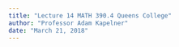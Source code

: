 ```yaml
---
title: "Lecture 14 MATH 390.4 Queens College"
author: "Professor Adam Kapelner"
date: "March 21, 2018"
---
```

